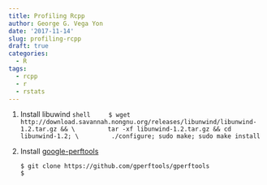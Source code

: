 ```yaml
---
title: Profiling Rcpp
author: George G. Vega Yon
date: '2017-11-14'
slug: profiling-rcpp
draft: true
categories:
  - R
tags:
  - rcpp
  - r
  - rstats
---
```


1.  Install libuwind
    ```shell
    $ wget http://download.savannah.nongnu.org/releases/libunwind/libunwind-1.2.tar.gz && \
        tar -xf libunwind-1.2.tar.gz && cd libunwind-1.2; \
        ./configure; sudo make; sudo make install
    ```

2.  Install [google-perftools](https://github.com/gperftools/gperftools)
    
    ```shell 
    $ git clone https://github.com/gperftools/gperftools
    $ 
    ```
